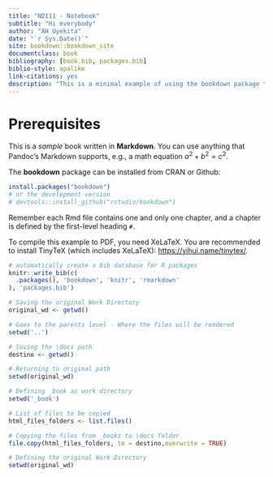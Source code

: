 ```yaml
--- 
title: "ND111 - Notebook"
subtitle: "Hi everybody"
author: "AH Uyekita"
date: "`r Sys.Date()`"
site: bookdown::bookdown_site
documentclass: book
bibliography: [book.bib, packages.bib]
biblio-style: apalike
link-citations: yes
description: "This is a minimal example of using the bookdown package to write a book. The output format for this example is bookdown::gitbook."
---
```


# Prerequisites

This is a _sample_ book written in **Markdown**. You can use anything that Pandoc's Markdown supports, e.g., a math equation $a^2 + b^2 = c^2$.

The **bookdown** package can be installed from CRAN or Github:

```r
install.packages("bookdown")
# or the development version
# devtools::install_github("rstudio/bookdown")
```

Remember each Rmd file contains one and only one chapter, and a chapter is defined by the first-level heading `#`.

To compile this example to PDF, you need XeLaTeX. You are recommended to install TinyTeX (which includes XeLaTeX): <https://yihui.name/tinytex/>.

```r
# automatically create a bib database for R packages
knitr::write_bib(c(
  .packages(), 'bookdown', 'knitr', 'rmarkdown'
), 'packages.bib')
```


```r
# Saving the original Work Directory
original_wd <- getwd()

# Goes to the parents level - Where the files will be rendered
setwd('..')

# Saving the \docs path
destino <- getwd()

# Returning to original path
setwd(original_wd)

# Defining _book as work directory
setwd('_book')

# List of files to be copied
html_files_folders <- list.files()

# Copying the files from _books to \docs folder
file.copy(html_files_folders, to = destino,overwrite = TRUE)

# Defining the original Work Directory
setwd(original_wd)
```